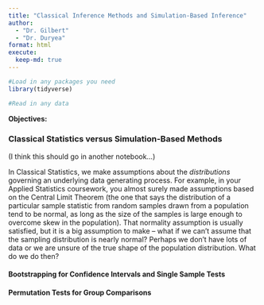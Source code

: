 ```yaml
---
title: "Classical Inference Methods and Simulation-Based Inference"
author: 
  - "Dr. Gilbert" 
  - "Dr. Duryea"
format: html
execute:
  keep-md: true
---
```


```r
#Load in any packages you need
library(tidyverse)

#Read in any data

```

**Objectives:** 

### Classical Statistics versus Simulation-Based Methods

(I think this should go in another notebook...)

In Classical Statistics, we make assumptions about the *distributions* governing an underlying data generating process. For example, in your Applied Statistics coursework, you almost surely made assumptions based on the Central Limit Theorem (the one that says the distribution of a particular sample statistic from random samples drawn from a population tend to be normal, as long as the size of the samples is large enough to overcome skew in the population). That normality assumption is usually satisfied, but it is a big assumption to make -- what if we can't assume that the sampling distribution is nearly normal? Perhaps we don't have lots of data or we are unsure of the true shape of the population distribution. What do we do then?

#### Bootstrapping for Confidence Intervals and Single Sample Tests


#### Permutation Tests for Group Comparisons






